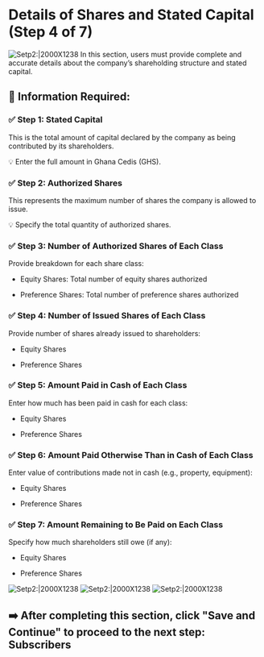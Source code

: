 # Details of Shares and Stated Capital (Step 4 of 7)  
![Setp2:|2000X1238](/priv-limited20.png)
In this section, users must provide complete and accurate details about the company’s shareholding structure and stated capital.

## 📝 Information Required:

### ✅ Step 1: Stated Capital

This is the total amount of capital declared by the company as being contributed by its shareholders.

💡 Enter the full amount in Ghana Cedis (GHS).

### ✅ Step 2: Authorized Shares

This represents the maximum number of shares the company is allowed to issue.

💡 Specify the total quantity of authorized shares.

### ✅ Step 3: Number of Authorized Shares of Each Class

Provide breakdown for each share class:

- Equity Shares: Total number of equity shares authorized

- Preference Shares: Total number of preference shares authorized

### ✅ Step 4: Number of Issued Shares of Each Class

Provide number of shares already issued to shareholders:

- Equity Shares

- Preference Shares

### ✅ Step 5: Amount Paid in Cash of Each Class

Enter how much has been paid in cash for each class:

- Equity Shares

- Preference Shares

### ✅ Step 6: Amount Paid Otherwise Than in Cash of Each Class

Enter value of contributions made not in cash (e.g., property, equipment):

- Equity Shares

- Preference Shares

### ✅ Step 7: Amount Remaining to Be Paid on Each Class

Specify how much shareholders still owe (if any):

- Equity Shares

- Preference Shares

![Setp2:|2000X1238](/priv-limited21.png)
![Setp2:|2000X1238](/priv-limited22.png)
![Setp2:|2000X1238](/priv-limited23.png)

## ➡️ After completing this section, click "Save and Continue" to proceed to the next step: Subscribers